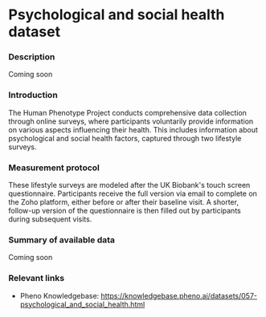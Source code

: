 # Psychological and social health dataset

### Description
Coming soon

### Introduction
The Human Phenotype Project conducts comprehensive data collection through online surveys, where participants voluntarily provide information on various aspects influencing their health. This includes information about psychological and social health factors, captured through two lifestyle surveys.

### Measurement protocol
These lifestyle surveys are modeled after the UK Biobank's touch screen questionnaire. Participants receive the full version via email to complete on the Zoho platform, either before or after their baseline visit. A shorter, follow-up version of the questionnaire is then filled out by participants during subsequent visits.

### Summary of available data
Coming soon

### Relevant links
* Pheno Knowledgebase: https://knowledgebase.pheno.ai/datasets/057-psychological_and_social_health.html

